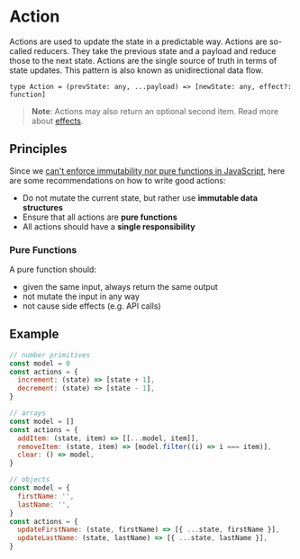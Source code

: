 # Action

Actions are used to update the state in a predictable way.
Actions are so-called reducers. They take the previous state and a payload and reduce those to the next state.
Actions are the single source of truth in terms of state updates. This pattern is also known as unidirectional data flow.

```
type Action = (prevState: any, ...payload) => [newState: any, effect?: function]
```

> **Note**: Actions may also return an optional second item. Read more about [effects](concepts/effect).

## Principles

Since we [can't enforce immutability nor pure functions in JavaScript](intro/design-principles), here are some recommendations on how to write good actions:

- Do not mutate the current state, but rather use **immutable data structures**
- Ensure that all actions are **pure functions**
- All actions should have a **single responsibility**

### Pure Functions

A pure function should:

- given the same input, always return the same output
- not mutate the input in any way
- not cause side effects (e.g. API calls)

## Example

```js
// number primitives
const model = 0
const actions = {
  increment: (state) => [state + 1],
  decrement: (state) => [state - 1],
}

// arrays
const model = []
const actions = {
  addItem: (state, item) => [[...model, item]],
  removeItem: (state, item) => [model.filter((i) => i === item)],
  clear: () => model,
}

// objects
const model = {
  firstName: '',
  lastName: '',
}
const actions = {
  updateFirstName: (state, firstName) => [{ ...state, firstName }],
  updateLastName: (state, lastName) => [{ ...state, lastName }],
}
```
